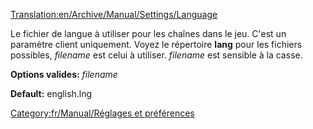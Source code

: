 [[Translation:en/Archive/Manual/Settings/Language]]


[[Category:fr/Manual/Réglages et préférences]]

Le fichier de langue à utiliser pour les chaînes dans le jeu. C'est un paramètre client uniquement. Voyez le répertoire '''lang''' pour les fichiers possibles, ''filename'' est celui à utiliser. ''filename'' est sensible à la casse.


'''Options valides:''' ''filename''

'''Default:''' english.lng